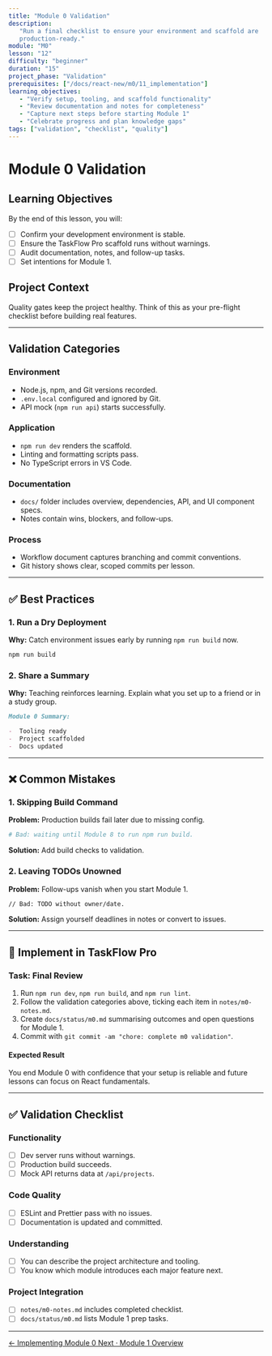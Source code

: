 ```yaml
---
title: "Module 0 Validation"
description:
   "Run a final checklist to ensure your environment and scaffold are
   production-ready."
module: "M0"
lesson: "12"
difficulty: "beginner"
duration: "15"
project_phase: "Validation"
prerequisites: ["/docs/react-new/m0/11_implementation"]
learning_objectives:
   - "Verify setup, tooling, and scaffold functionality"
   - "Review documentation and notes for completeness"
   - "Capture next steps before starting Module 1"
   - "Celebrate progress and plan knowledge gaps"
tags: ["validation", "checklist", "quality"]
---
```


# Module 0 Validation

## Learning Objectives

By the end of this lesson, you will:

-  [ ] Confirm your development environment is stable.
-  [ ] Ensure the TaskFlow Pro scaffold runs without warnings.
-  [ ] Audit documentation, notes, and follow-up tasks.
-  [ ] Set intentions for Module 1.

## Project Context

Quality gates keep the project healthy. Think of this as your pre-flight
checklist before building real features.

---

## Validation Categories

### Environment

-  Node.js, npm, and Git versions recorded.
-  `.env.local` configured and ignored by Git.
-  API mock (`npm run api`) starts successfully.

### Application

-  `npm run dev` renders the scaffold.
-  Linting and formatting scripts pass.
-  No TypeScript errors in VS Code.

### Documentation

-  `docs/` folder includes overview, dependencies, API, and UI component specs.
-  Notes contain wins, blockers, and follow-ups.

### Process

-  Workflow document captures branching and commit conventions.
-  Git history shows clear, scoped commits per lesson.

---

## ✅ Best Practices

### 1. Run a Dry Deployment

**Why:** Catch environment issues early by running `npm run build` now.

```bash
npm run build
```

### 2. Share a Summary

**Why:** Teaching reinforces learning. Explain what you set up to a friend or in
a study group.

```md
Module 0 Summary:

-  Tooling ready
-  Project scaffolded
-  Docs updated
```

---

## ❌ Common Mistakes

### 1. Skipping Build Command

**Problem:** Production builds fail later due to missing config.

```bash
# Bad: waiting until Module 8 to run npm run build.
```

**Solution:** Add build checks to validation.

### 2. Leaving TODOs Unowned

**Problem:** Follow-ups vanish when you start Module 1.

```md
// Bad: TODO without owner/date.
```

**Solution:** Assign yourself deadlines in notes or convert to issues.

---

## 🔨 Implement in TaskFlow Pro

### Task: Final Review

1. Run `npm run dev`, `npm run build`, and `npm run lint`.
2. Follow the validation categories above, ticking each item in
   `notes/m0-notes.md`.
3. Create `docs/status/m0.md` summarising outcomes and open questions for
   Module 1.
4. Commit with `git commit -am "chore: complete m0 validation"`.

#### Expected Result

You end Module 0 with confidence that your setup is reliable and future lessons
can focus on React fundamentals.

---

## ✅ Validation Checklist

### Functionality

-  [ ] Dev server runs without warnings.
-  [ ] Production build succeeds.
-  [ ] Mock API returns data at `/api/projects`.

### Code Quality

-  [ ] ESLint and Prettier pass with no issues.
-  [ ] Documentation is updated and committed.

### Understanding

-  [ ] You can describe the project architecture and tooling.
-  [ ] You know which module introduces each major feature next.

### Project Integration

-  [ ] `notes/m0-notes.md` includes completed checklist.
-  [ ] `docs/status/m0.md` lists Module 1 prep tasks.

---

<div className='mt-8 flex justify-between'>
   <a
      href='/docs/react-new/m0/11_implementation'
      className='text-sm font-medium text-muted-foreground hover:text-foreground'
   >
      ← Implementing Module 0
   </a>
   <a
      href='/docs/react-new/m1/0_index'
      className='text-sm font-medium text-primary hover:text-primary/80'
   >
      Next · Module 1 Overview
   </a>
</div>

